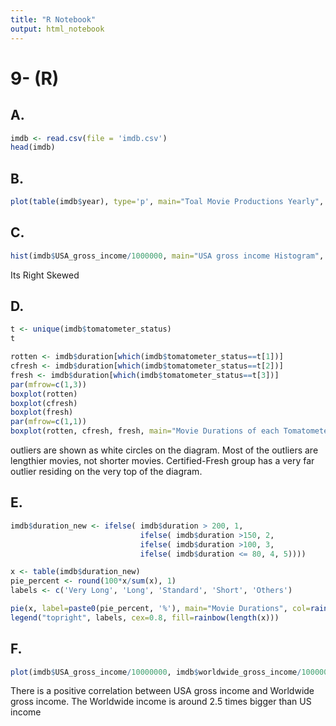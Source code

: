 ---
title: "R Notebook"
output: html_notebook
---

# <b> 9- (R) </b>

## <b> A. </b>

```{r}
imdb <- read.csv(file = 'imdb.csv')
head(imdb)
```

## <b> B. </b>

```{r}
plot(table(imdb$year), type='p', main="Toal Movie Productions Yearly", xlab="year", ylab="Movies Produced")
```

## <b> C. </b>

```{r}
hist(imdb$USA_gross_income/1000000, main="USA gross income Histogram", xlab="Income (x10^6) $", ylab="Occurances")
```

Its Right Skewed

## <b> D. </b>

```{r}
t <- unique(imdb$tomatometer_status)
t
```

```{r}
rotten <- imdb$duration[which(imdb$tomatometer_status==t[1])]
cfresh <- imdb$duration[which(imdb$tomatometer_status==t[2])]
fresh <- imdb$duration[which(imdb$tomatometer_status==t[3])]
par(mfrow=c(1,3))
boxplot(rotten)
boxplot(cfresh)
boxplot(fresh)
par(mfrow=c(1,1))
boxplot(rotten, cfresh, fresh, main="Movie Durations of each Tomatometer", ylab="Duration (minutes)", xlab="Tomatometer Status", names=t)
```

outliers are shown as white circles on the diagram. Most of the outliers are lengthier movies, not shorter movies. Certified-Fresh group has a very far outlier residing on the very top of the diagram.

## <b> E. </b>

```{r}
imdb$duration_new <- ifelse( imdb$duration > 200, 1,
                             ifelse( imdb$duration >150, 2,
                             ifelse( imdb$duration >100, 3,
                             ifelse( imdb$duration <= 80, 4, 5))))

x <- table(imdb$duration_new)
pie_percent <- round(100*x/sum(x), 1)
labels <- c('Very Long', 'Long', 'Standard', 'Short', 'Others')

pie(x, label=paste0(pie_percent, '%'), main="Movie Durations", col=rainbow(length(x)))
legend("topright", labels, cex=0.8, fill=rainbow(length(x)))
```

## <b> F. </b>
```{r}
plot(imdb$USA_gross_income/10000000, imdb$worldwide_gross_income/10000000, main="Relationship between gross income from the world and USA", xlab="USA gross income (x10^6) $", ylab="Worldwide gross income (x10^6) $")

```

There is a positive correlation between USA gross income and Worldwide gross income. The Worldwide income is around 2.5 times bigger than US income